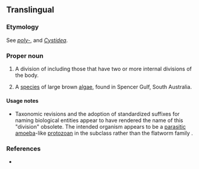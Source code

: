 ==Translingual==

===Etymology===
{{etyl|NL.|mul}} See ''[[poly-]]'', and ''[[Cystidea]]''.

===Proper noun===
{{taxoninfl}}

# {{context|obsolete|zoology|lang=mul}} A division of ''{{taxlink|Gregarinia|order}}'' including those that have two or more internal divisions of the body.
# {{context|obsolete|zoology|lang=mul}} A [[species]] of large brown [[algae]], {{taxlink|Cystophora polycystidea|species}} found in Spencer Gulf, South Australia.

====Usage notes====
* Taxonomic revisions and the adoption of standardized suffixes for naming biological entities appear to have rendered the name of this "division" obsolete. The intended organism appears to be a [[parasitic]] [[amoeba]]-like [[protozoan]] in the subclass ''{{taxlink|Telosporea|subclass}}'' rather than the flatworm family ''{{taxlink|Polycystidae|family}}''.

===References===
* {{R:Webster 1913}}